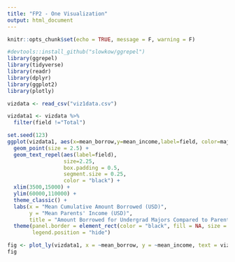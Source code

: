 ```yaml
---
title: "FP2 - One Visualization"
output: html_document
---
```


```r
knitr::opts_chunk$set(echo = TRUE, message = F, warning = F)
```

```r
#devtools::install_github("slowkow/ggrepel")
library(ggrepel)
library(tidyverse)
library(readr)
library(dplyr)
library(ggplot2)
library(plotly)
```

```r
vizdata <- read_csv("viz1data.csv")
```

```r
vizdata1 <- vizdata %>%
  filter(field !="Total")
```


```r
set.seed(123)
ggplot(vizdata1, aes(x=mean_borrow,y=mean_income,label=field, color=major_category)) +
  geom_point(size = 2.5) +
  geom_text_repel(aes(label=field), 
                  size=2.25, 
                  box.padding = 0.5, 
                  segment.size = 0.25,
                  color = "black") +
  xlim(3500,15000) + 
  ylim(60000,110000) +
  theme_classic() +
  labs(x = "Mean Cumulative Amount Borrowed (USD)", 
       y = "Mean Parents' Income (USD)", 
       title = "Amount Borrowed for Undergrad Majors Compared to Parents' Income, 2016") +
  theme(panel.border = element_rect(color = "black", fill = NA, size = 1),
        legend.position = "hide")
```





```r
fig <- plot_ly(vizdata1, x = ~mean_borrow, y = ~mean_income, text = vizdata1$field, type = 'scatter', mode = 'markers', name = 'Tips')
fig
```


